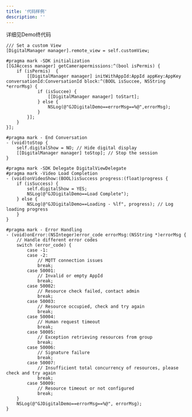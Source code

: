 ```yaml
---
title: '代码样例'
description: ''
---
```

详细⻅Demo终代码
```
/// Set a custom View
[DigitalManager manager].remote_view = self.customView;

#pragma mark -SDK initialization
[[GJAccess manager] getCamerapermissions:^(bool isPermis) {
    if (isPermis)  {
        [[DigitalManager manager] initWithAppId:AppId appKey:AppKey conversationId:ConversationId block:^(BOOL isSuccee, NSString *errorMsg) {
            if (isSuccee) {
                [[DigitalManager manager] toStart];
            } else {
                NSLog(@"GJDigitalDemo==errorMsg==%@",errorMsg);
            }
        }];
    }
}];

#pragma mark - End Conversation
- (void)toStop {
    self.digitalShow = NO; // Hide digital display
    [[DigitalManager manager] toStop]; // Stop the session
}

#pragma mark -SDK Delegate DigitalViewDelegate
#pragma mark -Video Load Completion
- (void)onVideoShow:(BOOL)isSuccess progress:(float)progress {
    if (isSuccess) {
        self.digitalShow = YES;
        NSLog(@"GJDigitalDemo==Load Complete");
    } else {
        NSLog(@"GJDigitalDemo==Loading - %lf", progress); // Log loading progress
    }
}

#pragma mark - Error Handling
- (void)onError:(NSInteger)error_code errorMsg:(NSString *)errorMsg {
    // Handle different error codes
    switch (error_code) {
        case -1:
        case -2:
            // MQTT connection issues
            break;
        case 50001:
            // Invalid or empty AppId
            break;
        case 50002:
            // Resource check failed, contact admin
            break;
        case 50003:
            // Resource occupied, check and try again
            break;
        case 50004:
            // Human request timeout
            break;
        case 50005:
            // Exception retrieving resources from group
            break;
        case 50006:
            // Signature failure
            break;
        case 50007:
            // Insufficient total concurrency of resources, please check and try again
            break;
        case 50009:
            // Resource timeout or not configured
            break;
    }
    NSLog(@"GJDigitalDemo==errorMsg==%@", errorMsg);
}

```

